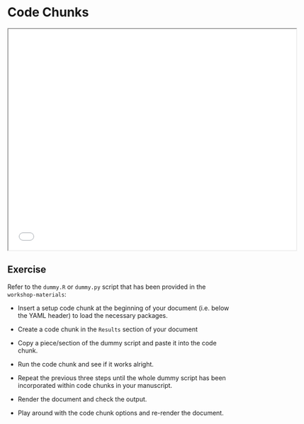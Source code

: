 # Code Chunks {.unnumbered}

```{=html}
<iframe width="650" height="500" src="slides/analysis.html"></iframe>
```

## Exercise

Refer to the `dummy.R` or `dummy.py` script that has been provided in the `workshop-materials`: 

- Insert a setup code chunk at the beginning of your document (i.e. below the YAML header) to load the necessary packages.

- Create a code chunk in the `Results` section of your document

- Copy a piece/section of the dummy script and paste it into the code chunk.

- Run the code chunk and see if it works alright.

- Repeat the previous three steps until the whole dummy script has been incorporated within code chunks in your manuscript.

- Render the document and check the output.

- Play around with the code chunk options and re-render the document.
